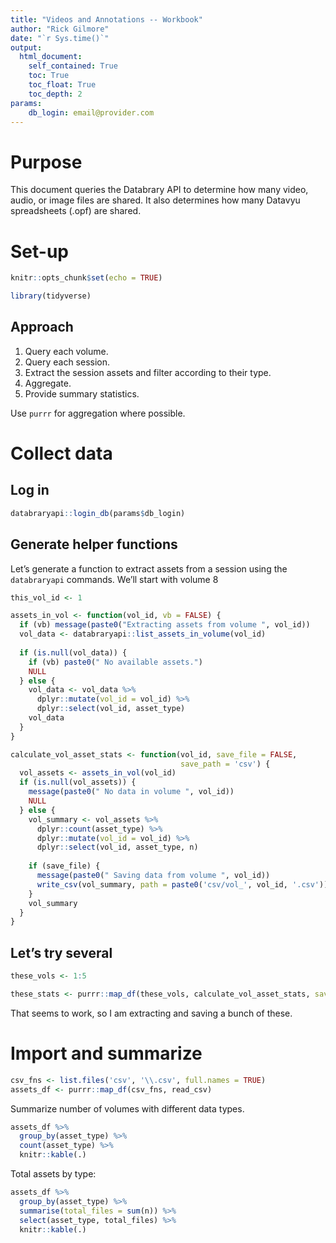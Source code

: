 ```yaml
---
title: "Videos and Annotations -- Workbook"
author: "Rick Gilmore"
date: "`r Sys.time()`"
output: 
  html_document:
    self_contained: True
    toc: True
    toc_float: True
    toc_depth: 2
params:
    db_login: email@provider.com
---
```


# Purpose

This document queries the Databrary API to determine how many video, audio, or image files are shared.
It also determines how many Datavyu spreadsheets (.opf) are shared.

# Set-up

```r
knitr::opts_chunk$set(echo = TRUE)

library(tidyverse)
```

## Approach

1. Query each volume.
2. Query each session.
3. Extract the session assets and filter according to their type.
4. Aggregate.
5. Provide summary statistics.

Use `purrr` for aggregation where possible.

# Collect data

## Log in

```r
databraryapi::login_db(params$db_login)
```

## Generate helper functions

Let's generate a function to extract assets from a session using the `databraryapi` commands.
We'll start with volume 8

```r
this_vol_id <- 1

assets_in_vol <- function(vol_id, vb = FALSE) {
  if (vb) message(paste0("Extracting assets from volume ", vol_id))
  vol_data <- databraryapi::list_assets_in_volume(vol_id)
  
  if (is.null(vol_data)) {
    if (vb) paste0(" No available assets.")
    NULL
  } else {
    vol_data <- vol_data %>%
      dplyr::mutate(vol_id = vol_id) %>%
      dplyr::select(vol_id, asset_type)
    vol_data    
  }
}

calculate_vol_asset_stats <- function(vol_id, save_file = FALSE,
                                      save_path = 'csv') {
  vol_assets <- assets_in_vol(vol_id)
  if (is.null(vol_assets)) {
    message(paste0(" No data in volume ", vol_id))
    NULL
  } else {
    vol_summary <- vol_assets %>%
      dplyr::count(asset_type) %>%
      dplyr::mutate(vol_id = vol_id) %>%
      dplyr::select(vol_id, asset_type, n)  
    
    if (save_file) {
      message(paste0(" Saving data from volume ", vol_id))
      write_csv(vol_summary, path = paste0('csv/vol_', vol_id, '.csv'))
    }
    vol_summary
  }
}
```

## Let's try several

```r
these_vols <- 1:5

these_stats <- purrr::map_df(these_vols, calculate_vol_asset_stats, save_file = TRUE)
```

That seems to work, so I am extracting and saving a bunch of these.

# Import and summarize

```r
csv_fns <- list.files('csv', '\\.csv', full.names = TRUE)
assets_df <- purrr::map_df(csv_fns, read_csv)
```

Summarize number of volumes with different data types.

```r
assets_df %>%
  group_by(asset_type) %>%
  count(asset_type) %>%
  knitr::kable(.)
```

Total assets by type:

```r
assets_df %>%
  group_by(asset_type) %>%
  summarise(total_files = sum(n)) %>%
  select(asset_type, total_files) %>%
  knitr::kable(.)
```


